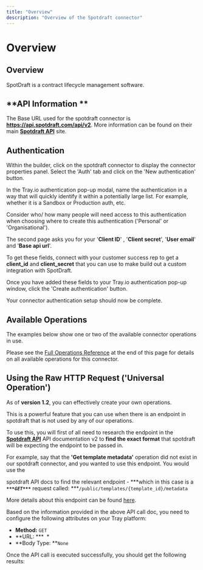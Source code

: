 ```yaml
---
title: "Overview"
description: "Overview of the Spotdraft connector"
---
```


# Overview

## Overview

SpotDraft is a contract lifecycle management software.

## **API Information **

The Base URL used for the spotdraft connector is **https://api.spotdraft.com/api/v2**. More information can be found on their main [**Spotdraft API**](https://api.spotdraft.com/api/docs/) site.

## Authentication

Within the builder, click on the spotdraft connector to display the connector properties panel. Select the 'Auth' tab and click on the 'New authentication' button.

In the Tray.io authentication pop-up modal, name the authentication in a way that will quickly identify it within a potentially large list. For example, whether it is a Sandbox or Production auth, etc.

Consider who/ how many people will need access to this authentication when choosing where to create this authentication ('Personal' or 'Organisational').

The second page asks you for your '**Client ID**' , '**Client secret**', '**User email**' and '**Base api url**'.

To get these fields, connect with your customer success rep to get a **client_id** and **client_secret** that you can use to make build out a custom integration with SpotDraft.

Once you have added these fields to your Tray.io authentication pop-up window, click the 'Create authentication' button. 

Your connector authentication setup should now be complete.

## Available Operations

The examples below show one or two of the available connector operations in use.

Please see the [Full Operations Reference](#operationsFull) at the end of this page for details on all available operations for this connector.

## Using the Raw HTTP Request ('Universal Operation')

As of **version 1.2**, you can effectively create your own operations.

This is a powerful feature that you can use when there is an endpoint in spotdraft that is not used by any of our operations.

To use this, you will first of all need to research the endpoint in the [**Spotdraft API**](https://api.spotdraft.com/api/docs/) API documentation v2 to **find the exact format** that spotdraft will be expecting the endpoint to be passed in.

For example, say that the **'Get template metadata'** operation did not exist in our spotdraft connector, and you wanted to use this endpoint. You would use the

spotdraft API docs to find the relevant endpoint - ***which in this case is a ***`***GET***`*** request called: ***`/public/templates/{template_id}/metadata`

More details about this endpoint can be found [here](https://api.spotdraft.com/api/docs/#tag/V2-Template-APIs/operation/v2_public_templates_metadata_list).

Based on the information provided in the above API call doc, you need to configure the following attributes on your Tray platform:

- **Method:** `GET`
- **URL: ***  *
- **Body Type: **`None`

Once the API call is executed successfully,  you should get the following results:
